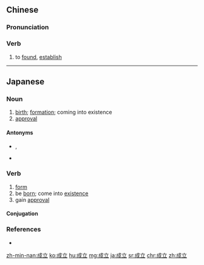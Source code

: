 ==Chinese==
{{zh-forms}}

===Pronunciation===
{{zh-pron
|m=chénglì
|c=sing4 laap6,sing4 lap6
|h=pfs=sṳ̀n-li̍p
|mn=sêng-li̍p
|ma=y
|cat=v
}}

===Verb===
{{zh-verb}}

# to [[found]], [[establish]]

{{zh-cat|Elementary}}

----

==Japanese==
{{ja-kanjitab|せい|りつ|yomi=on}}

===Noun===
{{ja-noun|せいりつ}}

# [[birth]]; [[formation]]; coming into existence
# [[approval]]
#: {{ja-usex|その法案の'''成立'''には多くの人が関わった。|その ほうあん の '''せいりつ''' に は おおく の ひと が かかわった。|Many were involved in the passage of the bill.}}

====Antonyms====
* {{sense|birth}} {{ja-r|消滅|しょうめつ}}, {{ja-r|崩壊|ほうかい}}
* {{sense|approval}} {{ja-r|通過|つうか}}

===Verb===
{{ja-verb-suru|せいりつ}}

# [[form]]
# be [[born]]; come into [[existence]]
# gain [[approval]]

====Conjugation====
{{ja-suru|せいりつ}}

===References===
* {{R:Shogakukan}}

[[zh-min-nan:成立]]
[[ko:成立]]
[[hu:成立]]
[[mg:成立]]
[[ja:成立]]
[[sr:成立]]
[[chr:成立]]
[[zh:成立]]